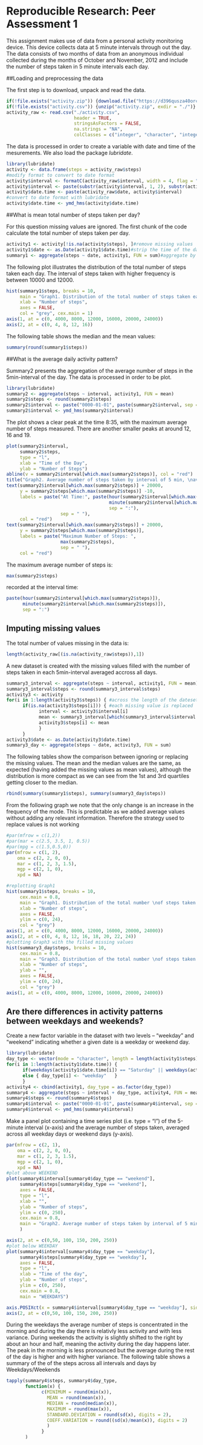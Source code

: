 
Reproducible Research: Peer Assessment 1
========================================= 


This assignment makes use of data from a personal activity monitoring device. This device collects data at 5 minute intervals through out the day. The data consists of two months of data from an anonymous individual collected during the months of October and November, 2012 and include the number of steps taken in 5 minute intervals each day.

##Loading and preprocessing the data

The first step is to download, unpack and read the data. 
```r
if(!file.exists("activity.zip")) {download.file("https://d396qusza40orc.cloudfront.net/repdata%2Fdata%2Factivity.zip", "activity.zip", method = "curl")}
if(!file.exists("activity.csv")) {unzip("activity.zip", exdir = "./")}
activity_raw <- read.csv("./activity.csv", 
                         header = TRUE, 
                         stringsAsFactors = FALSE, 
                         na.strings = "NA", 
                         colClasses = c("integer", "character", "integer"))
```

The data is processed in order to create a variable with date and time of the mesurements. We also load the package *lubridate*.

```r
library(lubridate)
activity <- data.frame(steps = activity_raw$steps)
#modify format to convert to date format
activity$interval <- formatC(activity_raw$interval, width = 4, flag = "0")
activity$interval <- paste(substr(activity$interval, 1, 2), substr(activity$interval, 3, 4), "00", sep = ":")
activity$date.time <- paste(activity_raw$date, activity$interval)
#convert to date format with lubridate
activity$date.time <- ymd_hms(activity$date.time)
```

##What is mean total number of steps taken per day?

For this question missing values are ignored. The first chunk of the code calculate the total number of steps taken per day.

```r
activity1 <- activity[!is.na(activity$steps), ]#remove missing values
activity1$date <- as.Date(activity1$date.time)#strip the time of the day, leaving the date only
summary1 <- aggregate(steps ~ date, activity1, FUN = sum)#aggregate by the date
```

The following plot illustrates the distribution of the total number of steps taken each day. The interval of steps taken with higher frequency is between 10000 and 12000.

```r
hist(summary1$steps, breaks = 10, 
     main = "Graph1. Distribution of the total number of steps taken each day",
     xlab = "Number of steps",
     axes = FALSE,
     col = "grey", cex.main = 1)
axis(1, at = c(0, 4000, 8000, 12000, 16000, 20000, 24000))
axis(2, at = c(0, 4, 8, 12, 16))
```

The following table shows the median and the mean values:

```r
summary(round(summary1$steps))
```

##What is the average daily activity pattern?

Summary2 presents the aggregation of the average number of steps in the 5min-interval of the day. The data is processed in order to be plot.

```r
library(lubridate)
summary2 <- aggregate(steps ~ interval, activity1, FUN = mean)
summary2$steps <- round(summary2$steps)
summary2$interval <- paste("0000-01-01", paste(summary2$interval, sep = ":"), sep = " ") #create a POSIXcl columns with the average of the days. The fictitious date 0000-01-01 is added to be able to use a date format
summary2$interval <- ymd_hms(summary2$interval)
```

The plot shows a clear peak at the time 8:35, with the maximum average number of steps measured. There are another smaller peaks at around 12, 16 and 19.

```r
plot(summary2$interval, 
     summary2$steps, 
     type = "l", 
     xlab = "Time of the Day", 
     ylab = "Number of Steps")
abline(v = summary2$interval[which.max(summary2$steps)], col = "red")
title("Graph2. Average number of steps taken by interval of 5 min, \naveraged across all days")
text(summary2$interval[which.max(summary2$steps)] + 20000,
     y = summary2$steps[which.max(summary2$steps)] -10,
     labels = paste("At Time:", paste(hour(summary2$interval[which.max(summary2$steps)]),
                                      minute(summary2$interval[which.max(summary2$steps)]), 
                                      sep = ":"), 
                    sep = " "), 
     col = "red")
text(summary2$interval[which.max(summary2$steps)] + 20000,
     y = summary2$steps[which.max(summary2$steps)],
     labels = paste("Maximum Number of Steps: ", 
                    max(summary2$steps), 
                    sep = " "), 
     col = "red")
```

The maximum average number of steps is: 
```r
max(summary2$steps)
```
recorded at the interval time:
```r
paste(hour(summary2$interval[which.max(summary2$steps)]),
      minute(summary2$interval[which.max(summary2$steps)]), 
      sep = ":")
```

## Imputing missing values
The total number of values missing in the data is:

```r
length(activity_raw[(is.na(activity_raw$steps)),1])
```

A new dataset is created with the missing values filled with the number of steps taken in each 5min-interval averaged accross all days.

```r
summary3_interval <- aggregate(steps ~ interval, activity1, FUN = mean) # average of steps per interval accross all days
summary3_interval$steps <- round(summary3_interval$steps)
activity3 <- activity
for(i in 1:length(activity3$steps)) { #across the length of the dateset
      if(is.na(activity3$steps[i])) { #each missing value is replaced
            interval <- activity3$interval[i] 
            mean <- summary3_interval[which(summary3_interval$interval == interval),2] #with the average of steps of each 5min-interval
            activity3$steps[i] <- mean
            } 
      }
activity3$date <- as.Date(activity3$date.time)
summary3_day <- aggregate(steps ~ date, activity3, FUN = sum)
```

The following tables show the comparison between ignoring or replacing the missing values. The mean and the median values are the same, as expected (having added the missing values as mean values), although the distribution is more compact as we can see from the 1st and 3rd quartiles getting closer to the median.

```r
rbind(summary(summary1$steps), summary(summary3_day$steps))
```

From the following graph we note that the only change is an increase in the frequency of the mode. This is predictable as we added average values without adding any relevant information. Therefore the strategy used to replace values is not working


```r
#par(mfrow = c(1,2))
#par(mar = c(2.5, 3.5, 1, 0.5))
#par(mpg = c(1.5,0.5,0))
par(mfrow = c(1, 2),     
    oma = c(2, 2, 0, 0), 
    mar = c(1, 2, 3, 1.5), 
    mgp = c(2, 1, 0),    
    xpd = NA)

#replotting Graph1
hist(summary1$steps, breaks = 10, 
     cex.main = 0.8, 
     main = "Graph1. Distribution of the total number \nof steps taken each day, \nmissing values removed",
     xlab = "Number of steps",
     axes = FALSE,
     ylim = c(0, 24),
     col = "grey")
axis(1, at = c(0, 4000, 8000, 12000, 16000, 20000, 24000))
axis(2, at = c(0, 4, 8, 12, 16, 18, 20, 22, 24))
#plotting Graph3 with the filled missing values
hist(summary3_day$steps, breaks = 10,
     cex.main = 0.8,
     main = "Graph3. Distribution of the total number \nof steps taken each day, \nmissing values filled in",
     xlab = "Number of steps",
     ylab = "",
     axes = FALSE,
     ylim = c(0, 24),
     col = "grey")
axis(1, at = c(0, 4000, 8000, 12000, 16000, 20000, 24000))

```

## Are there differences in activity patterns between weekdays and weekends?

Create a new factor variable in the dataset with two levels – “weekday” and “weekend” indicating whether a given date is a weekday or weekend day.

```r
library(lubridate)
day_type <- vector(mode = "character", length = length(activity1$steps))
for(i in 1:length(activity1$date.time)) {
      if(weekdays(activity1$date.time[i]) == "Saturday" || weekdays(activity1$date.time[i]) == "Sunday")  { day_type[i] <- "weekend"  }
      else { day_type[i] <- "weekday"   }
      }
activity4 <- cbind(activity1, day_type = as.factor(day_type))
summary4 <- aggregate(steps ~ interval + day_type, activity4, FUN = mean)
summary4$steps <- round(summary4$steps)
summary4$interval <- paste("0000-01-01", paste(summary4$interval, sep = ":"), sep = " ") #create a POSIXcl columns with the average of the days. The fictitious date 0000-01-01 is added 
summary4$interval <- ymd_hms(summary4$interval)

```

Make a panel plot containing a time series plot (i.e. type = “l”) of the 5-minute interval (x-axis) and the average number of steps taken, averaged across all weekday days or weekend days (y-axis).

```r
par(mfrow = c(2, 1),     
    oma = c(2, 2, 0, 0), 
    mar = c(1, 2, 3, 1.5), 
    mgp = c(2, 1, 0),    
    xpd = NA)
#plot above WEEKEND
plot(summary4$interval[summary4$day_type == "weekend"],
     summary4$steps[summary4$day_type == "weekend"],
     axes = FALSE,
     type = "l",
     xlab = "",
     ylab = "Number of steps",
     ylim = c(0, 250),
     cex.main = 0.8,
     main = "Graph2. Average number of steps taken by interval of 5 min, \naveraged across all days \nWEEKEND"
     )

axis(2, at = c(0,50, 100, 150, 200, 250))
#plot below WEEKDAY
plot(summary4$interval[summary4$day_type == "weekday"],
     summary4$steps[summary4$day_type == "weekday"],
     axes = FALSE,
     type = "l",
     xlab = "Time of the day",
     ylab = "Number of steps",
     ylim = c(0, 250),
     cex.main = 0.8,
     main = "WEEKDAYS")

axis.POSIXct(x = summary4$interval[summary4$day_type == "weekday"], side = 1)
axis(2, at = c(0,50, 100, 150, 200, 250))

```

During the weekdays the average number of steps is concentrated in the morning and during the day there is relativly less activity and with less variance.
During weekends the activity is slightly shifted to the right by about an hour and half, meaning the activity during the day happens later. The peak in the morning is less pronounced but the average during the rest of the day is higher and with higher variance.
The following table shows a summary of the of the steps across all intervals and days by Weekdays/Weekends

```r

tapply(summary4$steps, summary4$day_type, 
       function(x) {
             c(MINIMUM = round(min(x)), 
               MEAN = round(mean(x)), 
               MEDIAN = round(median(x)), 
               MAXIMUM = round(max(x)),
               STANDARD.DEVIATION = round(sd(x), digits = 2),
               COEFF.VARIATION = round((sd(x)/mean(x)), digits = 2)
               )
             }
       )
```







